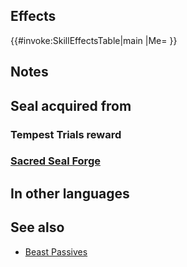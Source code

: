 {{About|the [[Sacred Seal]]|the unit Type|Beast}}
{{Passive
|name=Beast
|type=S
|exclusive=0
|canUseWeapon={{WeaponList|Beast}}
|canUseMove={{MoveList|All}}
|1name=Beast
|1wikiName=Beast (Sacred Seal)
|alt1name=Beast Sacred Seal
|1tagid=SID_絶対化身
|1effect=Removes the condition to transform.
|1cost=240
|1required=-
}}
==Effects==
{{#invoke:SkillEffectsTable|main
|Me={{Eft|Remove Transform Condition}}
}}
==Notes==
{{TransformConditionRemoval}}
==Seal acquired from==
===Tempest Trials reward===
{{Tempest Trials seal reward}}
===[[Sacred Seal Forge]]===
{{SealCosts
|seals=Beast
|badgeColor=Transparent
|costs1=20;100;40
}}
==In other languages==
{{OtherLanguages
|english=Beast
|japanese=絶対化身
|german=Bestie
|spanishEU=Bestia
|spanishLA=Bestia
|french=Bête
|italian=Bestia
|chineseTW=絕對化身
|portuguese=Fera
}}
==See also==
{{See also skills|cond=Description LIKE '%removes the condition to transform%' AND Exclusive='1'}}
* [[Beast Passives]]
{{Seals Navbox}}